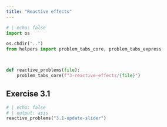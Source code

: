 ```yaml
---
title: "Reactive effects"
---
```

```python
# | echo: false
import os

os.chdir("..")
from helpers import problem_tabs_core, problem_tabs_express



def reactive_problems(file):
    problem_tabs_core(f"3-reactive-effects/{file}")


```

## Exercise 3.1

```python
# | echo: false
# | output: asis
reactive_problems("3.1-update-slider")
```